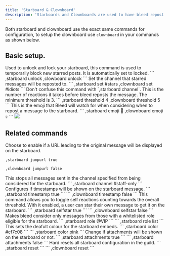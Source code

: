 ```yaml
---
title: 'Starboard & Clownboard'
description: 'Starboards and Clownboards are used to have bleed repost messages that have hit a certain amount of a certain reaction to a channel of your choice.'
---
```

<Info>Both starboard and clownboard use the exact same commands for configuration, to setup the clownboard use `clownboard` in your commands as shown below. </Info>

## Basic setup.

<Steps>
  <Step title="Unlock the starboard.">
    Used to unlock and lock your starboard, this command is used to temporarily block new starred posts. It is automatically set to locked.
    ```
    ,starboard unlock
    ,clowboard unlock
    ```
  </Step>
  <Step title="Set the starboard channel.">
    Set the channel that starred messages will be reposted to.
    ```
    ,starboard set #stars
    ,clownboard set #idiots
    ```
    <Warning>Don't confuse this command with `,starboard channel`.</Warning>
  </Step>
  <Step title="Set the threshold.">
    This is the number of reactions it takes before bleed reposts the message. The minimum threshold is 3.
    ```
    ,starboard threshold 4
    ,clownboard threshold 5
    ```
  </Step>
  <Step title="Set the emoji.">
    This is the emoji that Bleed will watch for when considering when to repost a message to the starboard.
    ```
    ,starboard emoji 🌟
    ,clownboard emoji 💀
    ```
  </Step>
</Steps>

<Frame caption="Basic Setup" type="Glass">
  <img src="https://docs.bleed.bot/~gitbook/image?url=https%3A%2F%2F2081520389-files.gitbook.io%2F%7E%2Ffiles%2Fv0%2Fb%2Fgitbook-x-prod.appspot.com%2Fo%2Fspaces%252F-MTDsQ1fZKtEy7kU7DyR%252Fuploads%252FPA8gPMuFeJCNCmEv9qIh%252Fimage.png%3Falt%3Dmedia%26token%3D588ffd04-2df2-4bb8-a714-f65bfcbb78c4&width=400&dpr=3&quality=100&sign=3d82808f&sv=1" />
</Frame>

## Related commands
<AccordionGroup>
  <Accordion title="Toggle starboard message link">
   Choose to enable if a URL leading to the original message will be displayed on the starboard.

   ```
   ,starboard jumpurl true
   ```
   ```
   ,clownboard jumpurl false
   ```

  </Accordion>

  <Accordion title="Blacklist a channel">
    This stops all messages sent in the channel specified from being considered for the starboard.
    ```
    ,starboard channel #staff-only
    ```
  </Accordion>

  <Accordion title="Enable or disable timestamps">
    Configures if timestamps will be shown on the starboard message.
    ```
   ,starboard timestamp true
   ```
   ```
   ,clownboard timestamp false
   ```
  </Accordion>
  <Accordion title="Toggle watching of self reactions">
    This command allows you to toggle self reactions counting towards the overall threshold. With it enabled, a user can star their own message to get it on the starboard.
    ```
   ,starboard selfstar true
   ```
   ```
   ,clownboard selfstar false
   ```
  </Accordion>
  <Accordion title="Only allow certain roles to be published">
    Makes bleed consider only messages from those with a whitelisted role eligible for the starboard. 
    ```
   ,starboard role @VIP
   ```
   ```
   ,starboard role list
   ```
  </Accordion>
  <Accordion title="Set the embed colour">
    This sets the deafult colour for the starboard embeds. 
    ```
   ,starboard color #cf7c08
   ```
   ```
   ,starboard color pink
   ```
  </Accordion>
    <Accordion title="Toggle showing of attachments">
    Change if attachments will be shown on the starboard or not. 
    ```
   ,starboard attachments true
   ```
   ```
   ,starboard attachments false
   ```
  </Accordion>
  <Accordion title="Reset all starboard configuration">
    Hard resets all starboard configuration in the guild. 
    ```
   ,starboard reset
   ```
   ```
   ,clownboard reset
   ```
  </Accordion>
</AccordionGroup>


